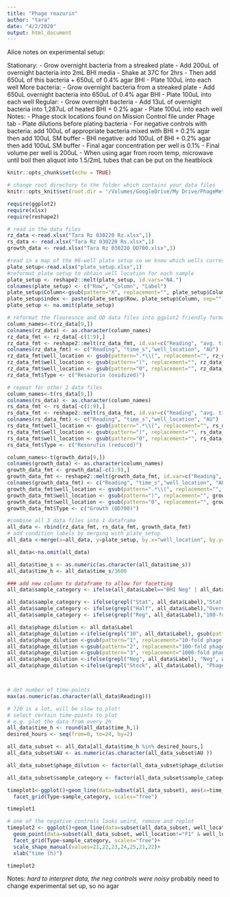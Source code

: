 ```yaml
---
title: "Phage reazurin"
author: "tara"
date: "4/2/2020"
output: html_document
---
```


Alice notes on experimental setup:

Stationary:
-	Grow overnight bacteria from a streaked plate
-	Add 200uL of overnight bacteria into 2mL BHI media
-	Shake at 37C for 2hrs
-	Then add 650uL of this bacteria + 650uL of 0.4% agar BHI 
-	Plate 100uL into each well
More bacteria:
-	Grow overnight bacteria from a streaked plate
-	Add 650uL overnight bacteria into 650uL of 0.4% agar BHI
-	Plate 100uL into each well
Regular: 
-	Grow overnight bacteria
-	Add 13uL of overnight bacteria into 1,287uL of heated BHI + 0.2% agar
-	Plate 100uL into each well
Notes:
-	Phage stock locations found on Mission Control file under Phage tab
-	Plate dilutions before plating bacteria
-	For negative controls with bacteria: add 100uL of appropriate bacteria mixed with BHI + 0.2% agar then add 100uL SM buffer
-	BHI negative: add 100uL of BHI + 0.2% agar then add 100uL SM buffer
-	Final agar concentration per well is 0.1%
-	Final volume per well is 200uL
-	When using agar from room temp, microwave until boil then aliquot into 1.5/2mL tubes that can be put on the heatblock

```r
knitr::opts_chunk$set(echo = TRUE)

# change root directory to the folder which contains your data files
knitr::opts_knit$set(root.dir = '/Volumes/GoogleDrive/My Drive/PhageMetabolism/Data/')
```

```r

require(ggplot2)
require(xlsx)
require(reshape2)

# read in the data files
rz_data <-read.xlsx("Tara Rz 030220 Rz.xlsx",1)
rs_data <- read.xlsx("Tara Rz 030220 Rs.xlsx",1)
growth_data <- read.xlsx("Tara Rz 030220 OD700.xlsx",1)

#read in a map of the 96-well plate setup so we know which wells correspond to which condition
plate_setup<-read.xlsx("plate_setup.xlsx",1)
#reformat plate setup to obtain well location for each sample
plate_setup <- reshape2::melt(plate_setup, id.vars="NA.")
colnames(plate_setup) <- c("Row", "Column", "Label")
plate_setup$Column<-gsub(pattern="X", replacement="", plate_setup$Column)
plate_setup$index <- paste(plate_setup$Row, plate_setup$Column, sep="")
plate_setup <- na.omit(plate_setup)

# reformat the flouresnce and OD data files into ggplot2 friendly format
column_names<-t(rz_data[9,])
colnames(rz_data) <- as.character(column_names)
rz_data_fmt <- rz_data[-c(1:9),]
rz_data_fmt <- reshape2::melt(rz_data_fmt, id.var=c("Reading", "avg. time [s]"))
colnames(rz_data_fmt) <- c("Reading", "time_s","well_location", "AU")
rz_data_fmt$well_location <- gsub(pattern=".*\\(", replacement="", rz_data_fmt$well_location)
rz_data_fmt$well_location <- gsub(pattern=")", replacement="", rz_data_fmt$well_location)
rz_data_fmt$well_location <- gsub(pattern="0", replacement="", rz_data_fmt$well_location)
rz_data_fmt$Type <- c("Resazurin (oxidized)")

# repeat for other 2 data files
column_names<-t(rs_data[9,])
colnames(rs_data) <- as.character(column_names)
rs_data_fmt <- rs_data[-c(1:9),]
rs_data_fmt <- reshape2::melt(rs_data_fmt, id.var=c("Reading", "avg. time [s]"))
colnames(rs_data_fmt) <- c("Reading", "time_s","well_location", "AU")
rs_data_fmt$well_location <- gsub(pattern=".*\\(", replacement="", rs_data_fmt$well_location)
rs_data_fmt$well_location <- gsub(pattern=")", replacement="", rs_data_fmt$well_location)
rs_data_fmt$well_location <- gsub(pattern="0", replacement="", rs_data_fmt$well_location)
rs_data_fmt$Type <- c("Resorufin (reduced)")

column_names<-t(growth_data[9,])
colnames(growth_data) <- as.character(column_names)
growth_data_fmt <- growth_data[-c(1:9),]
growth_data_fmt <- reshape2::melt(growth_data_fmt, id.var=c("Reading", "avg. time [s]"))
colnames(growth_data_fmt) <- c("Reading", "time_s","well_location", "AU")
growth_data_fmt$well_location <- gsub(pattern=".*\\(", replacement="", growth_data_fmt$well_location)
growth_data_fmt$well_location <- gsub(pattern=")", replacement="", growth_data_fmt$well_location)
growth_data_fmt$well_location <- gsub(pattern="0", replacement="", growth_data_fmt$well_location)
growth_data_fmt$Type <- c("Growth (OD700)")

#combine all 3 data files into 1 dataframe
all_data <- rbind(rz_data_fmt, rs_data_fmt, growth_data_fmt)
# add condition labels by merging with plate_setup
all_data <-merge(x=all_data, y=plate_setup, by.x="well_location", by.y="index", all.y=TRUE)

all_data<-na.omit(all_data)

```


```r

all_data$time_s <- as.numeric(as.character(all_data$time_s))
all_data$time_h <- all_data$time_s/3600

### add new column to dataframe to allow for facetting 
all_data$sample_category <- ifelse(all_data$Label=="BHI Neg" | all_data$Label == "SM Only" ,"Solvent Background", "Sample" )

all_data$sample_category <- ifelse(grepl("Stat", all_data$Label),"Stat host", all_data$sample_category )
all_data$sample_category <- ifelse(grepl("Half", all_data$Label),"Overnight host", all_data$sample_category )
all_data$sample_category <- ifelse(grepl("Reg", all_data$Label),"100-fold diluted host", all_data$sample_category)

all_data$phage_dilution <- all_data$Label
all_data$phage_dilution <-ifelse(grepl("10", all_data$Label), gsub(pattern=".*10-", replacement="", all_data$Label), all_data$phage_dilution)
all_data$phage_dilution <-gsub(pattern="1", replacement="10-fold phage dilution", all_data$phage_dilution )
all_data$phage_dilution <-gsub(pattern="2", replacement="100-fold phage dilution", all_data$phage_dilution )
all_data$phage_dilution <-gsub(pattern="3", replacement="1000-fold phage dilution", all_data$phage_dilution )
all_data$phage_dilution <-ifelse(grepl("Neg", all_data$Label), "Neg", all_data$phage_dilution)
all_data$phage_dilution <-ifelse(grepl("Stock", all_data$Label), "Phage Stock", all_data$phage_dilution)



# det number of time-points
max(as.numeric(as.character(all_data$Reading)))

# 720 is a lot, will be slow to plot!
# select certain time-points to plot
# e.g. plot the data from every 2h
all_data$time_h <- round(all_data$time_h,1)
desired_hours <- seq(from=0, to=24, by=2)

all_data_subset <- all_data[all_data$time_h %in% desired_hours,]
all_data_subset$AU <- as.numeric(as.character(all_data_subset$AU ))

all_data_subset$phage_dilution <- factor(all_data_subset$phage_dilution, levels = c("SM Only", "Neg", "Phage Stock", "10-fold phage dilution", "100-fold phage dilution", "1000-fold phage dilution"))

all_data_subset$sample_category <- factor(all_data_subset$sample_category, levels = c("Solvent Background", "100-fold diluted host", "Stat host", "Overnight host"))

timeplot1<-ggplot()+geom_line(data=subset(all_data_subset), aes(x=time_h, y=AU, color=phage_dilution, group=well_location))+
  facet_grid(Type~sample_category, scales="free")

timeplot1

# one of the negative controls looks weird, remove and replot
timeplot2 <- ggplot()+geom_line(data=subset(all_data_subset, well_location!="F1" & well_location!="D1"), aes(x=time_h, y=AU, color=phage_dilution, group=well_location))+
  geom_point(data=subset(all_data_subset, well_location!="F1" & well_location!="D1"), aes(x=time_h, y=AU, color=phage_dilution, group=well_location,   shape=phage_dilution))+
  facet_grid(Type~sample_category, scales="free")+
  scale_shape_manual(values=21,22,23,24,25,21,22)+
  xlab("time (h)")

timeplot2

```

Notes:
*hard to interpret data, the neg controls were noisy
*probably need to change experimental set up, so no agar 


